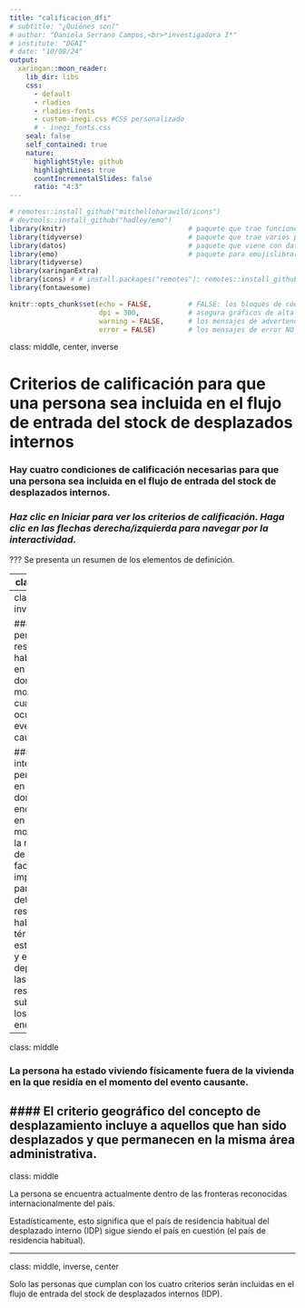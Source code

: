 ```yaml
---
title: "calificacion_dfi"
# subtitle: "¿Quiénes son?"
# author: "Daniela Serrano Campos,<br>*investigadora I*"
# institute: "DGAI"
# date: "10/08/24"
output:
  xaringan::moon_reader:
    lib_dir: libs
    css:
      - default
      - rladies
      - rladies-fonts
      - custom-inegi.css #CSS personalizado
      # - inegi_fonts.css
    seal: false
    self_contained: true
    nature:
      highlightStyle: github
      highlightLines: true
      countIncrementalSlides: false
      ratio: "4:3"
---
```


```r
# remotes::install_github("mitchelloharawild/icons")
# devtools::install_github("hadley/emo")
library(knitr)                              # paquete que trae funciones utiles para R Markdown
library(tidyverse)                          # paquete que trae varios paquetes comunes en el tidyverse
library(datos)                              # paquete que viene con datos populares traducidos al español :)
library(emo)                                # paquete para emojislibrary(knitr)
library(tidyverse)
library(xaringanExtra)
library(icons) # # install.packages("remotes"); remotes::install_github("mitchelloharawild/icons")
library(fontawesome)

knitr::opts_chunk$set(echo = FALSE,         # FALSE: los bloques de código NO se muestran
                      dpi = 300,            # asegura gráficos de alta resolución
                      warning = FALSE,      # los mensajes de advertencia NO se muestran
                      error = FALSE)        # los mensajes de error NO se muestran
```


class: middle, center, inverse


# Criterios de calificación para que una persona sea incluida en el flujo de entrada del stock de desplazados internos


### Hay cuatro condiciones de calificación necesarias para que una persona sea incluida en el flujo de entrada del stock de desplazados internos.

### *Haz clic en Iniciar para ver los criterios de calificación. Haga clic en las flechas derecha/izquierda para navegar por la interactividad.*


???
Se presenta un resumen de los elementos de definición. 

---
class: middle

La persona ha sido forzada u obligada a moverse de su lugar de residencia habitual por un evento causante. Esto podría incluir:

- Conflicto armado
- Violencia generalizada
- Violaciones de derechos humanos
- Desastres naturales o provocados por el hombre, o
- Otros desalojos o desplazamientos forzados


---
class: middle, inverse 

### La persona ha residido habitualmente en el lugar donde, y en el momento cuando, ocurrió un evento causante.

#### La intención de permanecer en el lugar donde se encuentran en el momento de la recolección de datos es el factor importante para determinar la residencia habitual en términos estadísticos, y esto dependerá de las respuestas subjetivas de los encuestados.

---
class: middle

### La persona ha estado viviendo físicamente fuera de la vivienda en la que residía en el momento del evento causante.

#### El criterio geográfico del concepto de desplazamiento incluye a aquellos que han sido desplazados y que permanecen en la misma área administrativa.
---
class: middle

La persona se encuentra actualmente dentro de las fronteras reconocidas internacionalmente del país.

Estadísticamente, esto significa que el país de residencia habitual del desplazado interno (IDP) sigue siendo el país en cuestión (el país de residencia habitual).

---
class: middle, inverse, center

Solo las personas que cumplan con los cuatro criterios serán incluidas en el flujo de entrada del stock de desplazados internos (IDP).

